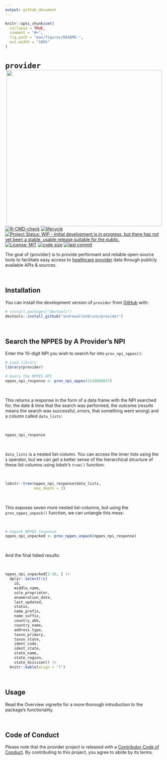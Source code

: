 ```yaml
---
output: github_document
---
```


<!-- README.md is generated from README.Rmd. Please edit that file -->

```r
knitr::opts_chunk$set(
  collapse = TRUE,
  comment = "#>",
  fig.path = "man/figures/README-",
  out.width = "100%"
)
```

# `provider` <img src="man/figures/logo.svg" align="right" height="500" />

<!-- badges: start -->
[![R-CMD-check](https://github.com/andrewallenbruce/provider/actions/workflows/R-CMD-check.yaml/badge.svg)](https://github.com/andrewallenbruce/provider/actions/workflows/R-CMD-check.yaml)
[![lifecycle](https://img.shields.io/badge/lifecycle-experimental-orange.svg)](https://lifecycle.r-lib.org/articles/stages.html#experimental)
[![Project Status: WIP - Initial development is in progress, but there has not yet been a stable, usable release suitable for the public.](https://www.repostatus.org/badges/latest/wip.svg)](https://www.repostatus.org/#wip)
[![License: MIT](https://img.shields.io/badge/license-MIT-blue.svg)](https://choosealicense.com/licenses/mit/)
[![code size](https://img.shields.io/github/languages/code-size/andrewallenbruce/provider.svg)](https://github.com/andrewallenbruce/provider)
[![last commit](https://img.shields.io/github/last-commit/andrewallenbruce/provider.svg)](https://github.com/andrewallenbruce/provider/commits/main)
<!-- badges: end -->

The goal of {provider} is to provide performant and reliable open-source tools to facilitate easy access to [healthcare provider](https://en.wikipedia.org/wiki/Health_care_provider) data through publicly available APIs & sources.

<br>

## Installation

You can install the development version of `provider` from [GitHub](https://github.com/) with:

``` r
# install.packages("devtools")
devtools::install_github("andrewallenbruce/provider")
```
<br>

## Search the NPPES by A Provider's NPI

Enter the 10-digit NPI you wish to search for into `prov_npi_nppes()`:

```r
# Load library
library(provider)

# Query the NPPES API
nppes_npi_response <- prov_npi_nppes(1528060837)
```
<br>

This returns a response in the form of a data frame with the NPI searched for, the date & time that the search was performed, the outcome (*results* means the search was successful, *errors*, that something went wrong) and a column called `data_lists`:

<br>

```r
nppes_npi_response
```

<br>

`data_lists` is a nested list-column. You can access the inner lists using the `$` operator, but we can get a better sense of the hierarchical structure of these list columns using lobstr's `tree()` function:

<br>

```r
lobstr::tree(nppes_npi_response$data_lists, 
             max_depth = 2)
```

<br>

This exposes seven more nested list-columns, but using the `prov_nppes_unpack()` function, we can untangle this mess:

<br>

```r
# Unpack NPPES response
nppes_npi_unpacked <- prov_nppes_unpack(nppes_npi_response)
```

<br>

And the final tidied results:

<br>

```r
nppes_npi_unpacked[1:10, ] |> 
  dplyr::select(!c(
    id, 
    middle_name, 
    sole_proprietor, 
    enumeration_date, 
    last_updated, 
    status, 
    name_prefix, 
    name_suffix, 
    country_abb, 
    country_name, 
    address_type, 
    taxon_primary,
    taxon_state,
    ident_code, 
    ident_state,
    state_name,
    state_region,
    state_division)) |> 
  knitr::kable(align = "l")
```

<br>

## Usage

Read the Overview vignette for a more thorough introduction to the package's functionality.

<br>

## Code of Conduct

Please note that the provider project is released with a [Contributor Code of Conduct](https://andrewallenbruce.github.io/provider/CODE_OF_CONDUCT.html). By contributing to this project, you agree to abide by its terms.
